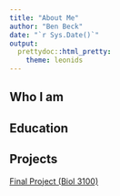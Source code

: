 ```yaml
---
title: "About Me"
author: "Ben Beck"
date: "`r Sys.Date()`"
output: 
  prettydoc::html_pretty:
    theme: leonids
---
```

## Who I am

## Education

## Projects
[Final Project (Biol 3100)](Beck_Final.html)
